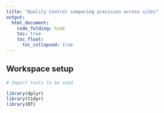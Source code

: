 ```yaml
---
title: "Quality Control comparing precision across sites"
output: 
  html_document:
    code_folding: hide
    toc: true
    toc_float:
      toc_collapsed: true
---
```


## Workspace setup


```r
# Import tools to be used

library(dplyr)
library(tidyr)
library(DT)
```
